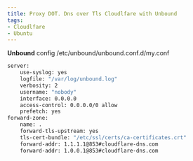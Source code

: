 ```yaml
---
title: Proxy DOT. Dns over Tls Cloudlfare with Unbound
tags: 
- Cloudlfare
- Ubuntu
---
```



**Unbound** config /etc/unbound/unbound.conf.d/my.conf

```bash copy
server:
    use-syslog: yes
    logfile: "/var/log/unbound.log"
    verbosity: 2
    username: "nobody"
    interface: 0.0.0.0
    access-control: 0.0.0.0/0 allow
    prefetch: yes
forward-zone:
    name: .
    forward-tls-upstream: yes
    tls-cert-bundle: "/etc/ssl/certs/ca-certificates.crt"
    forward-addr: 1.1.1.1@853#cloudflare-dns.com
    forward-addr: 1.0.0.1@853#cloudflare-dns.com
```



